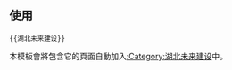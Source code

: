 {{未来建设|sect={{{sect|}}}|湖北|Hubei Shadow.png|40px}}
<noinclude>[[Category:中国大陆未来建设模板|{{PAGENAME}}]]

== 使用 ==
<pre>{{湖北未来建设}}</pre>
本模板會將包含它的頁面自動加入[[:Category:湖北未来建设]]中。
</noinclude>